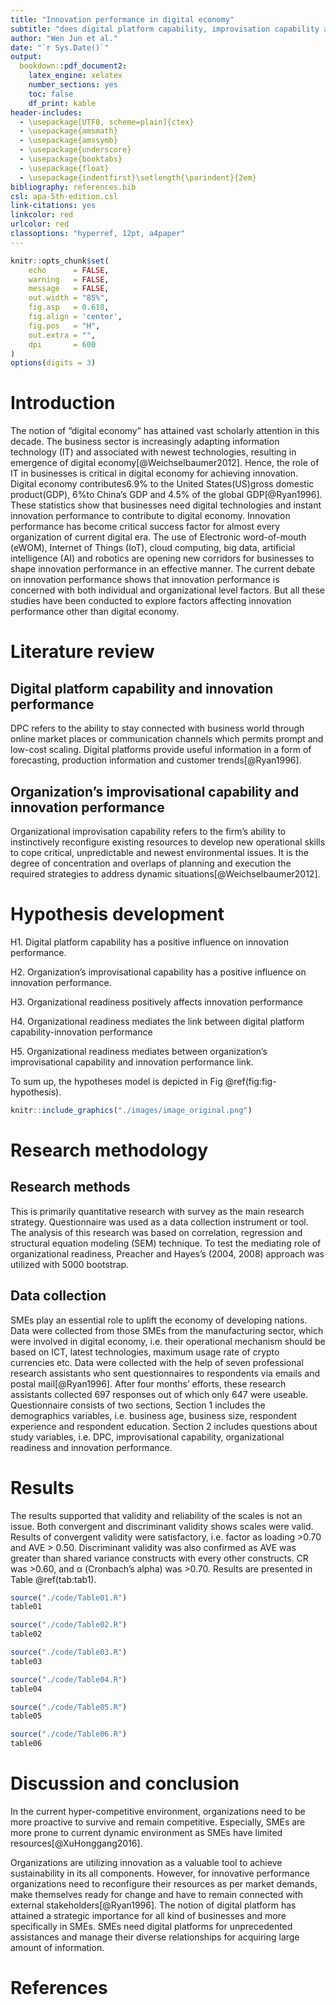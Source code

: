 ```yaml
---
title: "Innovation performance in digital economy"
subtitle: "does digital platform capability, improvisation capability and organizational readiness really matter?"
author: "Wen Jun et al."
date: "`r Sys.Date()`"
output:
  bookdown::pdf_document2: 
    latex_engine: xelatex
    number_sections: yes
    toc: false
    df_print: kable
header-includes:
  - \usepackage[UTF8, scheme=plain]{ctex}
  - \usepackage{amsmath}
  - \usepackage{amssymb}
  - \usepackage{underscore}
  - \usepackage{booktabs}
  - \usepackage{float}
  - \usepackage{indentfirst}\setlength{\parindent}{2em}
bibliography: references.bib
csl: apa-5th-edition.csl
link-citations: yes
linkcolor: red
urlcolor: red
classoptions: "hyperref, 12pt, a4paper"
---
```



```r
knitr::opts_chunk$set(
    echo      = FALSE,
    warning   = FALSE, 
    message   = FALSE,
    out.width = "85%",
    fig.asp   = 0.618,
    fig.align = 'center',
    fig.pos   = "H", 
    out.extra = "",
    dpi       = 600
)
options(digits = 3)
```


# Introduction

The notion of “digital economy” has attained vast scholarly attention in this decade. The business sector is increasingly adapting information technology (IT) and associated with newest technologies, resulting in emergence of digital economy[@Weichselbaumer2012]. Hence, the role of IT in businesses is critical in digital economy for achieving innovation. Digital economy contributes6.9% to the United States(US)gross domestic product(GDP), 6%to China’s GDP and 4.5% of the global GDP[@Ryan1996]. These statistics show that businesses need digital technologies and instant innovation performance to contribute to digital economy. Innovation performance has become critical success factor for almost every organization of current digital era. The use of Electronic word-of-mouth (eWOM), Internet of Things (IoT), cloud computing, big data, artificial intelligence (AI) and robotics are opening new corridors for businesses to shape innovation performance in an effective manner. The current debate on innovation performance shows that innovation performance is concerned with both individual and organizational level factors. But all these studies have been conducted to explore factors affecting innovation performance other than digital economy.


# Literature review

## Digital platform capability and innovation performance
DPC refers to the ability to stay connected with business world through online market places or communication channels which permits prompt and low-cost scaling. Digital platforms provide useful information in a form of forecasting, production information and customer trends[@Ryan1996].



## Organization’s improvisational capability and innovation performance
Organizational improvisation capability refers to the firm’s ability to instinctively reconfigure existing resources to develop new operational skills to cope critical, unpredictable and newest environmental issues. It is the degree of concentration and overlaps of planning and execution the required strategies to address dynamic situations[@Weichselbaumer2012].


# Hypothesis development

H1. Digital platform capability has a positive influence on innovation performance.

H2. Organization’s improvisational capability has a positive influence on innovation performance.

H3. Organizational readiness positively affects innovation performance

H4. Organizational readiness mediates the link between digital platform capability-innovation performance

H5. Organizational readiness mediates between organization’s improvisational capability and innovation performance link.


To sum up, the hypotheses model is depicted in Fig \@ref(fig:fig-hypothesis).

```r
knitr::include_graphics("./images/image_original.png")
```


# Research methodology

## Research methods
This is primarily quantitative research with survey as the main research strategy. Questionnaire was used as a data collection instrument or tool. The analysis of this research was based on correlation, regression and structural equation modeling (SEM) technique. To test the mediating role of organizational readiness, Preacher and Hayes’s (2004, 2008) approach was utilized with 5000 bootstrap.


## Data collection
SMEs play an essential role to uplift the economy of developing nations. Data were collected from those SMEs from the manufacturing sector, which were involved in digital economy, i.e. their operational mechanism should be based on ICT, latest technologies, maximum usage rate of crypto currencies etc. Data were collected with the help of seven professional research assistants who sent questionnaires to respondents via emails and postal mail[@Ryan1996]. After four months’ efforts, these research assistants collected 697 responses out of which only 647 were useable. Questionnaire consists of two sections, Section 1 includes the demographics variables, i.e. business age, business size, respondent experience and respondent education. Section 2 includes questions about study variables, i.e. DPC, improvisational capability, organizational readiness and innovation performance.




# Results

The results supported that validity and reliability of the scales is not an issue. Both convergent and discriminant validity shows scales were valid. Results of convergent validity were satisfactory, i.e. factor as loading >0.70 and AVE > 0.50. Discriminant validity was also confirmed as AVE was greater than shared variance constructs with every other constructs. CR was >0.60, and α (Cronbach’s alpha) was >0.70. Results are presented in Table \@ref(tab:tab1).

```r
source("./code/Table01.R")
table01
```


```r
source("./code/Table02.R")
table02
```

```r
source("./code/Table03.R")
table03
```


```r
source("./code/Table04.R")
table04
```


```r
source("./code/Table05.R")
table05
```


```r
source("./code/Table06.R")
table06
```


# Discussion and conclusion

In the current hyper-competitive environment, organizations need to be more proactive to survive and remain competitive. Especially, SMEs are more prone to current dynamic environment as SMEs have limited resources[@XuHonggang2016].


Organizations are utilizing innovation as a valuable tool to achieve sustainability in its all components. However, for innovative performance organizations need to reconfigure their resources as per market demands, make themselves ready for change and have to remain connected with external stakeholders[@Ryan1996]. The notion of digital platform has attained a strategic importance for all kind of businesses and more specifically in SMEs. SMEs need digital platforms for unprecedented assistances and manage their diverse relationships for acquiring large amount of information.



\newpage
# References {.unnumbered}